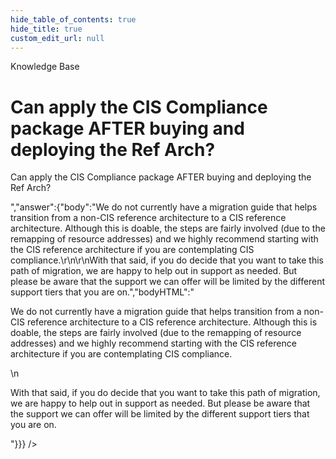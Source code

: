 ```yaml
---
hide_table_of_contents: true
hide_title: true
custom_edit_url: null
---
```



<head>
  <link rel="canonical" href="https://github.com/tnn-tnn-tnn-tnn-tnn-gruntwork-io/knowledge-base/discussions/316" />
</head>

<CenterLayout>
<span className="searchCategory">Knowledge Base</span>
<h1>Can apply the CIS Compliance package AFTER buying and deploying the Ref Arch?</h1>
<GitHub discussion={{"id":"D_kwDOF8slf84APGc-","number":316,"author":{"login":"marijakstrazdas"},"title":"Can apply the CIS Compliance package AFTER buying and deploying the Ref Arch?","body":"Can apply the CIS Compliance package AFTER buying and deploying the Ref Arch?","bodyHTML":"<p dir=\"auto\">Can apply the CIS Compliance package AFTER buying and deploying the Ref Arch?</p>","answer":{"body":"We do not currently have a migration guide that helps transition from a non-CIS reference architecture to a CIS reference architecture. Although this is doable, the steps are fairly involved (due to the remapping of resource addresses) and we highly recommend starting with the CIS reference architecture if you are contemplating CIS compliance.\r\n\r\nWith that said, if you do decide that you want to take this path of migration, we are happy to help out in support as needed. But please be aware that the support we can offer will be limited by the different support tiers that you are on.","bodyHTML":"<p dir=\"auto\">We do not currently have a migration guide that helps transition from a non-CIS reference architecture to a CIS reference architecture. Although this is doable, the steps are fairly involved (due to the remapping of resource addresses) and we highly recommend starting with the CIS reference architecture if you are contemplating CIS compliance.</p>\n<p dir=\"auto\">With that said, if you do decide that you want to take this path of migration, we are happy to help out in support as needed. But please be aware that the support we can offer will be limited by the different support tiers that you are on.</p>"}}} />

</CenterLayout>
  

<!-- ##DOCS-SOURCER-START
{
  "sourcePlugin": "github-discussions",
  "hash": "35d9106f9f1a72c1a339d7a4c658fc9e"
}
##DOCS-SOURCER-END -->
